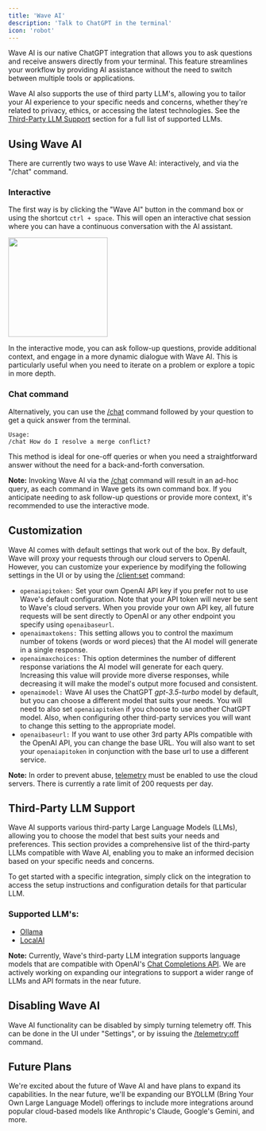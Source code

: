 ```yaml
---
title: 'Wave AI'
description: 'Talk to ChatGPT in the terminal'
icon: 'robot'
---
```


Wave AI is our native ChatGPT integration that allows you to ask questions and receive answers directly from your terminal. This feature streamlines your workflow by providing AI assistance without the need to switch between multiple tools or applications.

Wave AI also supports the use of third party LLM's, allowing you to tailor your AI experience to your specific needs and concerns, whether they're related to privacy, ethics, or accessing the latest technologies. See the [Third-Party LLM Support](#third-party-llm-support) section for a full list of supported LLMs.

## Using Wave AI
​There are currently two ways to use Wave AI: interactively, and via the "/chat" command.

### Interactive

The first way is by clicking the "Wave AI" button in the command box or using the shortcut `ctrl + space`. This will open an interactive chat session where you can have a continuous conversation with the AI assistant.

<img height="200" src="/images/waveai.gif" />

In the interactive mode, you can ask follow-up questions, provide additional context, and engage in a more dynamic dialogue with Wave AI. This is particularly useful when you need to iterate on a problem or explore a topic in more depth.

### Chat command
Alternatively, you can use the [/chat](/reference/slashcommands#chat) command followed by your question to get a quick answer from the terminal.
```
Usage:
/chat How do I resolve a merge conflict?
```

This method is ideal for one-off queries or when you need a straightforward answer without the need for a back-and-forth conversation.

**Note:** Invoking Wave AI via the [/chat](/reference/slashcommands#chat) command will result in an ad-hoc query, as each command in Wave gets its own command box. If you anticipate needing to ask follow-up questions or provide more context, it's recommended to use the interactive mode.

## Customization

Wave AI comes with default settings that work out of the box. By default, Wave will proxy your requests through our cloud servers to OpenAI. However, you can customize your experience by modifying the following settings in the UI or by using the [/client:set](/reference/slashcommands#client-set) command:

- `openaiapitoken:` Set your own OpenAI API key if you prefer not to use Wave's default configuration. Note that your API token will never be sent to Wave's cloud servers. When you provide your own API key, all future requests will be sent directly to OpenAI or any other endpoint you specify using `openaibaseurl`.
- `openaimaxtokens:` This setting allows you to control the maximum number of tokens (words or word pieces) that the AI model will generate in a single response.
- `openaimaxchoices:` This option determines the number of different response variations the AI model will generate for each query. Increasing this value will provide more diverse responses, while decreasing it will make the model's output more focused and consistent.
- `openaimodel:` Wave AI uses the ChatGPT *gpt-3.5-turbo* model by default, but you can choose a different model that suits your needs. You will need to also set `openaiapitoken` if you choose to use another ChatGPT model. Also, when configuring other third-party services you will want to change this setting to the appropriate model.
- `openaibaseurl:` If you want to use other 3rd party APIs compatible with the OpenAI API, you can change the base URL. You will also want to set your `openaiapitoken` in conjunction with the base url to use a different service.

**Note:** In order to prevent abuse, [telemetry](/reference/telemetry) must be enabled to use the cloud servers. There is currently a rate limit of 200 requests per day.

## Third-Party LLM Support
Wave AI supports various third-party Large Language Models (LLMs), allowing you to choose the model that best suits your needs and preferences. This section provides a comprehensive list of the third-party LLMs compatible with Wave AI, enabling you to make an informed decision based on your specific needs and concerns.

To get started with a specific integration, simply click on the integration to access the setup instructions and configuration details for that particular LLM.

### Supported LLM's:
* [Ollama](/features/supportedLLMs/ollama)
* [LocalAI](/features/supportedLLMs/localai)

**Note:** Currently, Wave's third-party LLM integration supports language models that are compatible with OpenAI's [Chat Completions API](https://platform.openai.com/docs/api-reference/chat). We are actively working on expanding our integrations to support a wider range of LLMs and API formats in the near future.

## Disabling Wave AI

Wave AI functionality can be disabled by simply turning telemetry off. This can be done in the UI under "Settings", or by issuing the [/telemetry:off](/reference/slashcommands#telemetry-off) command.

## Future Plans
We're excited about the future of Wave AI and have plans to expand its capabilities. In the near future, we'll be expanding our BYOLLM (Bring Your Own Large Language Model) offerings to include more integrations around popular cloud-based models like Anthropic's Claude, Google's Gemini, and more.